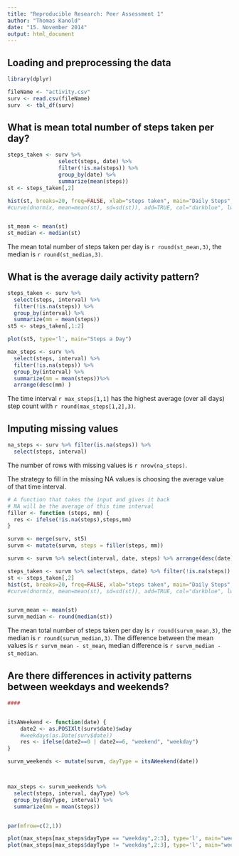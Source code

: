 ```yaml
---
title: "Reproducible Research: Peer Assessment 1"
author: "Thomas Kanold"
date: "15. November 2014"
output: html_document
---
```



## Loading and preprocessing the data
```r
library(dplyr)
```

```r


fileName <- "activity.csv"
surv <- read.csv(fileName)
surv  <- tbl_df(surv)
```


## What is mean total number of steps taken per day?
```r
steps_taken <- surv %>% 
                select(steps, date) %>% 
                filter(!is.na(steps)) %>% 
                group_by(date) %>%  
                summarize(mean(steps))
st <- steps_taken[,2]
```

```r
hist(st, breaks=20, freq=FALSE, xlab="steps taken", main="Daily Steps", col="lightgreen")
#curve(dnorm(x, mean=mean(st), sd=sd(st)), add=TRUE, col="darkblue", lwd=2)


st_mean <- mean(st)
st_median <- median(st)
```

The mean total number of steps taken per day is `r round(st_mean,3)`, the median is `r round(st_median,3)`.



## What is the average daily activity pattern?

```r

steps_taken <- surv %>% 
  select(steps, interval) %>% 
  filter(!is.na(steps)) %>% 
  group_by(interval) %>%  
  summarize(mm = mean(steps))
st5 <- steps_taken[,1:2]

plot(st5, type='l', main="Steps a Day")
```

```r
max_steps <- surv %>% 
  select(steps, interval) %>% 
  filter(!is.na(steps)) %>% 
  group_by(interval) %>%  
  summarize(mm = mean(steps))%>% 
  arrange(desc(mm) )

```


The time interval `r max_steps[1,1]` has the highest average (over all days)  step count with `r round(max_steps[1,2],3)`.


## Imputing missing values


```r
na_steps <- surv %>% filter(is.na(steps)) %>% 
  select(steps, interval) 
```

The number of rows with missing values is `r nrow(na_steps)`.

The strategy to fill in the missing NA values is choosing the average value of that time interval.
```r
# A function that takes the input and gives it back 
# NA will be the average of this time interval
filler <- function (steps, mm) { 
  res <- ifelse(!is.na(steps),steps,mm)
}

survm <- merge(surv, st5)
survm <- mutate(survm, steps = filler(steps, mm))

survm <- survm %>% select(interval, date, steps) %>% arrange(desc(date))

```

```r
steps_taken <- survm %>% select(steps, date) %>% filter(!is.na(steps)) %>% group_by(date) %>%  summarize(mean(steps))
st <- steps_taken[,2]
hist(st, breaks=20, freq=FALSE, xlab="steps taken", main="Daily Steps", col="lightgreen")
#curve(dnorm(x, mean=mean(st), sd=sd(st)), add=TRUE, col="darkblue", lwd=2)


survm_mean <- mean(st)
survm_median <- round(median(st))
```

The mean total number of steps taken per day is `r round(survm_mean,3)`, 
the median is `r round(survm_median,3)`.
The difference between the mean values is `r survm_mean - st_mean`, median difference is
`r survm_median - st_median`.

## Are there differences in activity patterns between weekdays and weekends?

```r
####


itsAWeekend <- function(date) {
    date2 <- as.POSIXlt(surv$date)$wday
    #weekdays(as.Date(surv$date))
    res <- ifelse(date2==0 | date2==6, "weekend", "weekday")  
}

survm_weekends <- mutate(survm, dayType = itsAWeekend(date))



max_steps <- survm_weekends %>% 
  select(steps, interval, dayType) %>% 
  group_by(dayType, interval) %>%  
  summarize(mm = mean(steps))


par(mfrow=c(2,1)) 

plot(max_steps[max_steps$dayType == "weekday",2:3], type='l', main="weekday")
plot(max_steps[max_steps$dayType != "weekday",2:3], type='l', main="weekend")

```









